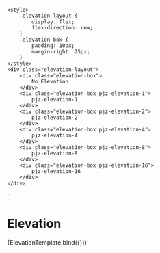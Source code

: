 
<Meta title="Style/Elevation" component="Elevation" />

    <style>
        .elevation-layout {
            display: flex;
            flex-direction: row;
        }
        .elevation-box {
            padding: 10px;
            margin-right: 25px;
        }
    </style>
    <div class="elevation-layout">
        <div class="elevation-box">
            No Elevation
        </div>
        <div class="elevation-box pjz-elevation-1">
            pjz-elevation-1
        </div>
        <div class="elevation-box pjz-elevation-2">
            pjz-elevation-2
        </div>
        <div class="elevation-box pjz-elevation-4">
            pjz-elevation-4
        </div>
        <div class="elevation-box pjz-elevation-8">
            pjz-elevation-8
        </div>
        <div class="elevation-box pjz-elevation-16">
            pjz-elevation-16
        </div>
    </div>
`;

# Elevation

<Canvas>
    <Story name="Elevations" args={{
    }}>
      {ElevationTemplate.bind({})}
    </Story>
</Canvas>
